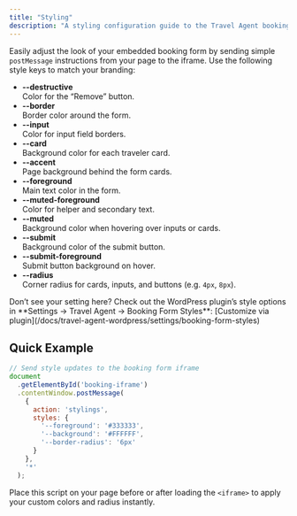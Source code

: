 ```yaml
---
title: "Styling"
description: "A styling configuration guide to the Travel Agent booking form."
---
```


Easily adjust the look of your embedded booking form by sending simple `postMessage` instructions from your page to the iframe. Use the following style keys to match your branding:

- **--destructive**  
  Color for the “Remove” button.
- **--border**  
  Border color around the form.
- **--input**  
  Color for input field borders.
- **--card**  
  Background color for each traveler card.
- **--accent**  
  Page background behind the form cards.
- **--foreground**  
  Main text color in the form.
- **--muted-foreground**  
  Color for helper and secondary text.
- **--muted**  
  Background color when hovering over inputs or cards.
- **--submit**  
  Background color of the submit button.
- **--submit-foreground**  
  Submit button background on hover.
- **--radius**  
  Corner radius for cards, inputs, and buttons (e.g. `4px`, `8px`).

<aside>
Don’t see your setting here? Check out the WordPress plugin’s style options in **Settings → Travel Agent → Booking Form Styles**: [Customize via plugin](/docs/travel-agent-wordpress/settings/booking-form-styles)
</aside>

## Quick Example

```js
// Send style updates to the booking form iframe
document
  .getElementById('booking-iframe')
  .contentWindow.postMessage(
    {
      action: 'stylings',
      styles: {
        '--foreground': '#333333',
        '--background': '#FFFFFF',
        '--border-radius': '6px'
      }
    },
    '*'
  );
```

Place this script on your page before or after loading the `<iframe>` to apply your custom colors and radius instantly.